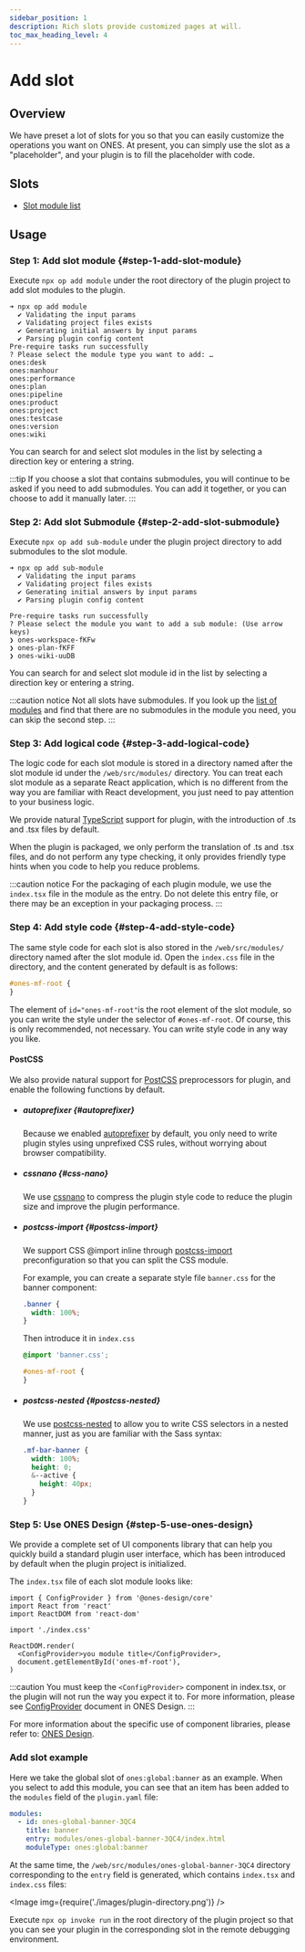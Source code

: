 ```yaml
---
sidebar_position: 1
description: Rich slots provide customized pages at will.
toc_max_heading_level: 4
---
```


# Add slot

## Overview

We have preset a lot of slots for you so that you can easily customize the operations you want on ONES. At present, you can simply use the slot as a "placeholder", and your plugin is to fill the placeholder with code.

## Slots

- [Slot module list](../../abilities/slot/slot.md)

## Usage

### Step 1: Add slot module {#step-1-add-slot-module}

Execute `npx op add module` under the root directory of the plugin project to add slot modules to the plugin.

```
➜ npx op add module
  ✔ Validating the input params
  ✔ Validating project files exists
  ✔ Generating initial answers by input params
  ✔ Parsing plugin config content
Pre-require tasks run successfully
? Please select the module type you want to add: …
ones:desk
ones:manhour
ones:performance
ones:plan
ones:pipeline
ones:product
ones:project
ones:testcase
ones:version
ones:wiki
```

You can search for and select slot modules in the list by selecting a direction key or entering a string.

:::tip
If you choose a slot that contains submodules, you will continue to be asked if you need to add submodules. You can add it together, or you can choose to add it manually later.
:::

### Step 2: Add slot Submodule {#step-2-add-slot-submodule}

Execute `npx op add sub-module` under the plugin project directory to add submodules to the slot module.

```
➜ npx op add sub-module
  ✔ Validating the input params
  ✔ Validating project files exists
  ✔ Generating initial answers by input params
  ✔ Parsing plugin config content

Pre-require tasks run successfully
? Please select the module you want to add a sub module: (Use arrow keys)
❯ ones-workspace-fKFw
❯ ones-plan-fKFF
❯ ones-wiki-uuDB
```

You can search for and select slot module id in the list by selecting a direction key or entering a string.

:::caution notice
Not all slots have submodules. If you look up the [list of modules](../../abilities/slot/slot.md) and find that there are no submodules in the module you need, you can skip the second step.
:::

### Step 3: Add logical code {#step-3-add-logical-code}

The logic code for each slot module is stored in a directory named after the slot module id under the `/web/src/modules/` directory. You can treat each slot module as a separate React application, which is no different from the way you are familiar with React development, you just need to pay attention to your business logic.

We provide natural [TypeScript](https://www.typescriptlang.org/zh/) support for plugin, with the introduction of .ts and .tsx files by default.

When the plugin is packaged, we only perform the translation of .ts and .tsx files, and do not perform any type checking, it only provides friendly type hints when you code to help you reduce problems.

:::caution notice
For the packaging of each plugin module, we use the `index.tsx` file in the module as the entry. Do not delete this entry file, or there may be an exception in your packaging process.
:::

### Step 4: Add style code {#step-4-add-style-code}

The same style code for each slot is also stored in the `/web/src/modules/` directory named after the slot module id. Open the `index.css` file in the directory, and the content generated by default is as follows:

```css title="index.css"
#ones-mf-root {
}
```

The element of `id="ones-mf-root"`is the root element of the slot module, so you can write the style under the selector of `#ones-mf-root`. Of course, this is only recommended, not necessary. You can write style code in any way you like.

#### PostCSS

We also provide natural support for [PostCSS](https://postcss.org/) preprocessors for plugin, and enable the following functions by default.

- ##### autoprefixer {#autoprefixer}

  Because we enabled [autoprefixer](https://github.com/postcss/autoprefixer) by default, you only need to write plugin styles using unprefixed CSS rules, without worrying about browser compatibility.

- ##### cssnano {#css-nano}

  We use [cssnano](https://cssnano.co/) to compress the plugin style code to reduce the plugin size and improve the plugin performance.

- ##### postcss-import {#postcss-import}

  We support CSS @import inline through [postcss-import](https://github.com/postcss/postcss-import) preconfiguration so that you can split the CSS module.

  For example, you can create a separate style file `banner.css` for the banner component:

  ```css title="/web/src/modules/ones-global-banner-3QC4/banner.css"
  .banner {
    width: 100%;
  }
  ```

  Then introduce it in `index.css`

  ```css title="/web/src/modules/ones-global-banner-3QC4/index.css"
  @import 'banner.css';

  #ones-mf-root {
  }
  ```

- ##### postcss-nested {#postcss-nested}

  We use [postcss-nested](https://github.com/postcss/postcss-nested) to allow you to write CSS selectors in a nested manner, just as you are familiar with the Sass syntax:

  ```css
  .mf-bar-banner {
    width: 100%;
    height: 0;
    &--active {
      height: 40px;
    }
  }
  ```

### Step 5: Use ONES Design {#step-5-use-ones-design}

We provide a complete set of UI components library that can help you quickly build a standard plugin user interface, which has been introduced by default when the plugin project is initialized.

The `index.tsx` file of each slot module looks like:

```tsx title="index.tsx"
import { ConfigProvider } from '@ones-design/core'
import React from 'react'
import ReactDOM from 'react-dom'

import './index.css'

ReactDOM.render(
  <ConfigProvider>you module title</ConfigProvider>,
  document.getElementById('ones-mf-root'),
)
```

:::caution
You must keep the `<ConfigProvider>` component in index.tsx, or the plugin will not run the way you expect it to. For more information, please see [ConfigProvider](https://bangwork.github.io/ones-design/?path=/docs/core-configprovider--docs) document in ONES Design.
:::

For more information about the specific use of component libraries, please refer to: [ONES Design](https://bangwork.github.io/ones-design/).

### Add slot example

Here we take the global slot of `ones:global:banner` as an example. When you select to add this module, you can see that an item has been added to the `modules` field of the `plugin.yaml` file:

```yaml title="/config/plugin.yaml"
modules:
  - id: ones-global-banner-3QC4
    title: banner
    entry: modules/ones-global-banner-3QC4/index.html
    moduleType: ones:global:banner
```

At the same time, the `/web/src/modules/ones-global-banner-3QC4` directory corresponding to the `entry` field is generated, which contains `index.tsx` and `index.css` files:

<Image img={require('./images/plugin-directory.png')} />

Execute `npx op invoke run` in the root directory of the plugin project so that you can see your plugin in the corresponding slot in the remote debugging environment.
